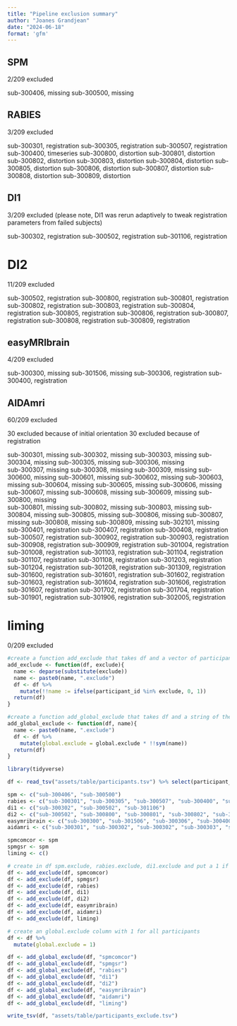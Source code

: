 ```yaml
---
title: "Pipeline exclusion summary"
author: "Joanes Grandjean"
date: "2024-06-18"
format: 'gfm'
---
```


## SPM 
2/209 excluded 

sub-300406, missing
sub-300500, missing

## RABIES
3/209 excluded

sub-300301, registration
sub-300305, registration
sub-300507, registration
sub-300400, timeseries
sub-300800, distortion
sub-300801, distortion
sub-300802, distortion
sub-300803, distortion
sub-300804, distortion
sub-300805, distortion
sub-300806, distortion
sub-300807, distortion
sub-300808, distortion
sub-300809, distortion

## DI1 
3/209 excluded (please note, DI1 was rerun adaptively to tweak registration parameters from failed subjects)

sub-300302, registration
sub-300502, registration
sub-301106, registration

# DI2 
11/209 excluded

sub-300502, registration
sub-300800, registration
sub-300801, registration
sub-300802, registration
sub-300803, registration
sub-300804, registration
sub-300805, registration
sub-300806, registration
sub-300807, registration
sub-300808, registration
sub-300809, registration

## easyMRIbrain
4/209 excluded

sub-300300, missing
sub-301506, missing
sub-300306, registration
sub-300400, registration

## AIDAmri
60/209 excluded

30 excluded because of initial orientation
30 excluded because of registration

sub-300301, missing
sub-300302, missing
sub-300303, missing
sub-300304, missing
sub-300305, missing
sub-300306, missing  
sub-300307, missing
sub-300308, missing
sub-300309, missing
sub-300600, missing
sub-300601, missing
sub-300602, missing
sub-300603, missing
sub-300604, missing
sub-300605, missing
sub-300606, missing
sub-300607, missing
sub-300608, missing
sub-300609, missing
sub-300800, missing  
sub-300801, missing
sub-300802, missing
sub-300803, missing
sub-300804, missing
sub-300805, missing
sub-300806, missing
sub-300807, missing
sub-300808, missing
sub-300809, missing
sub-302101, missing
sub-300401, registration
sub-300407, registration
sub-300408, registration
sub-300507, registration
sub-300902, registration
sub-300903, registration
sub-300908, registration
sub-300909, registration
sub-301004, registration
sub-301008, registration
sub-301103, registration
sub-301104, registration
sub-301107, registration
sub-301108, registration
sub-301203, registration
sub-301204, registration
sub-301208, registration
sub-301309, registration
sub-301600, registration
sub-301601, registration
sub-301602, registration
sub-301603, registration
sub-301604, registration
sub-301606, registration
sub-301607, registration
sub-301702, registration
sub-301704, registration
sub-301901, registration
sub-301906, registration
sub-302005, registration

# liming
0/209 excluded

```r
#create a function add_exclude that takes df and a vector of participant_id to exclude and return df with a column exclude
add_exclude <- function(df, exclude){
  name <- deparse(substitute(exclude))
  name <- paste0(name, ".exclude") 
  df <- df %>% 
    mutate(!!name := ifelse(participant_id %in% exclude, 0, 1))
  return(df)
}

#create a function add_global_exclude that takes df and a string of the name of the column, multiply that column by the global.exclude column and save it go the global.exclude column, return df
add_global_exclude <- function(df, name){
  name <- paste0(name, ".exclude") 
  df <- df %>% 
    mutate(global.exclude = global.exclude * !!sym(name))
  return(df)
}

library(tidyverse)

df <- read_tsv("assets/table/participants.tsv") %>% select(participant_id)

spm <- c("sub-300406", "sub-300500")
rabies <- c("sub-300301", "sub-300305", "sub-300507", "sub-300400", "sub-300800", "sub-300801", "sub-300802", "sub-300803", "sub-300804", "sub-300805", "sub-300806", "sub-300807", "sub-300808", "sub-300809")
di1 <- c("sub-300302", "sub-300502", "sub-301106")
di2 <- c("sub-300502", "sub-300800", "sub-300801", "sub-300802", "sub-300803", "sub-300804", "sub-300805", "sub-300806", "sub-300807", "sub-300808", "sub-300809")
easymribrain <- c("sub-300300", "sub-301506", "sub-300306", "sub-300400")
aidamri <- c("sub-300301", "sub-300302", "sub-300302", "sub-300303", "sub-300304", "sub-300305", "sub-300306", "ssub-300307", "sub-300308", "sub-300309", "sub-300600", "sub-300601", "sub-300602", "sub-300603", "sub-300604", "sub-300605", "sub-300606", "sub-300607", "sub-300608", "sub-300609", "sub-300800", "sub-300801", "sub-300802", "sub-300803", "sub-300804", "sub-300805", "sub-300806", "sub-300807", "sub-300808", "sub-300809", "sub-302101", "sub-300401","sub-300407","sub-300408","sub-300507","sub-300902","sub-300903","sub-300908","sub-300909","sub-301004","sub-301008","sub-301103","sub-301104","sub-301107","sub-301108","sub-301203","sub-301204","sub-301208","sub-301309","sub-301600","sub-301601","sub-301602","sub-301603","sub-301604","sub-301606","sub-301607","sub-301702","sub-301704","sub-301901","sub-301906","sub-302005")

spmcomcor <- spm
spmgsr <- spm
liming <- c()

# create in df spm.exclude, rabies.exclude, di1.exclude and put a 1 if the participant is excluded
df <- add_exclude(df, spmcomcor)
df <- add_exclude(df, spmgsr)
df <- add_exclude(df, rabies)
df <- add_exclude(df, di1)
df <- add_exclude(df, di2)
df <- add_exclude(df, easymribrain)
df <- add_exclude(df, aidamri)
df <- add_exclude(df, liming)

# create an global.exclude column with 1 for all participants
df <- df %>% 
  mutate(global.exclude = 1)

df <- add_global_exclude(df, "spmcomcor")
df <- add_global_exclude(df, "spmgsr")
df <- add_global_exclude(df, "rabies")
df <- add_global_exclude(df, "di1")
df <- add_global_exclude(df, "di2")
df <- add_global_exclude(df, "easymribrain")
df <- add_global_exclude(df, "aidamri")
df <- add_global_exclude(df, "liming")

write_tsv(df, "assets/table/participants_exclude.tsv")
```

